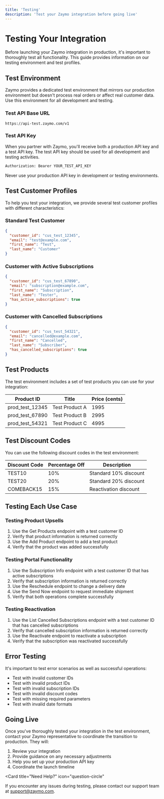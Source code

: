 ```yaml
---
title: 'Testing'
description: 'Test your Zaymo integration before going live'
---
```


# Testing Your Integration

Before launching your Zaymo integration in production, it's important to thoroughly test all functionality. This guide provides information on our testing environment and test profiles.

## Test Environment

Zaymo provides a dedicated test environment that mirrors our production environment but doesn't process real orders or affect real customer data. Use this environment for all development and testing.

### Test API Base URL

```
https://api-test.zaymo.com/v1
```

### Test API Key

When you partner with Zaymo, you'll receive both a production API key and a test API key. The test API key should be used for all development and testing activities.

```bash
Authorization: Bearer YOUR_TEST_API_KEY
```

<Warning>
  Never use your production API key in development or testing environments.
</Warning>

## Test Customer Profiles

To help you test your integration, we provide several test customer profiles with different characteristics:

### Standard Test Customer

```json
{
  "customer_id": "cus_test_12345",
  "email": "test@example.com",
  "first_name": "Test",
  "last_name": "Customer"
}
```

### Customer with Active Subscriptions

```json
{
  "customer_id": "cus_test_67890",
  "email": "subscription@example.com",
  "first_name": "Subscription",
  "last_name": "Tester",
  "has_active_subscriptions": true
}
```

### Customer with Cancelled Subscriptions

```json
{
  "customer_id": "cus_test_54321",
  "email": "cancelled@example.com",
  "first_name": "Cancelled",
  "last_name": "Subscriber",
  "has_cancelled_subscriptions": true
}
```

## Test Products

The test environment includes a set of test products you can use for your integration:

| Product ID | Title | Price (cents) |
| --- | --- | --- |
| prod_test_12345 | Test Product A | 1995 |
| prod_test_67890 | Test Product B | 2995 |
| prod_test_54321 | Test Product C | 4995 |

## Test Discount Codes

You can use the following discount codes in the test environment:

| Discount Code | Percentage Off | Description |
| --- | --- | --- |
| TEST10 | 10% | Standard 10% discount |
| TEST20 | 20% | Standard 20% discount |
| COMEBACK15 | 15% | Reactivation discount |

## Testing Each Use Case

### Testing Product Upsells

1. Use the Get Products endpoint with a test customer ID
2. Verify that product information is returned correctly
3. Use the Add Product endpoint to add a test product
4. Verify that the product was added successfully

### Testing Portal Functionality

1. Use the Subscription Info endpoint with a test customer ID that has active subscriptions
2. Verify that subscription information is returned correctly
3. Use the Reschedule endpoint to change a delivery date
4. Use the Send Now endpoint to request immediate shipment
5. Verify that both operations complete successfully

### Testing Reactivation

1. Use the List Cancelled Subscriptions endpoint with a test customer ID that has cancelled subscriptions
2. Verify that cancelled subscription information is returned correctly
3. Use the Reactivate endpoint to reactivate a subscription
4. Verify that the subscription was reactivated successfully

## Error Testing

It's important to test error scenarios as well as successful operations:

- Test with invalid customer IDs
- Test with invalid product IDs
- Test with invalid subscription IDs
- Test with invalid discount codes
- Test with missing required parameters
- Test with invalid date formats

## Going Live

Once you've thoroughly tested your integration in the test environment, contact your Zaymo representative to coordinate the transition to production. They will:

1. Review your integration
2. Provide guidance on any necessary adjustments
3. Help you set up your production API key
4. Coordinate the launch timeline

<Card
  title="Need Help?"
  icon="question-circle"
>
  If you encounter any issues during testing, please contact our support team at [support@zaymo.com](mailto:support@zaymo.com).
</Card>
